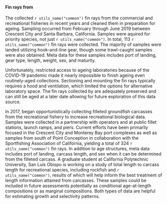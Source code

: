 #### Fin rays from \glsentrylong{cdfw}

The \gls{cdfw} collected `r utils_name("common")` fin rays from the
commercial and recreational fisheries in recent years and cleaned them in
preparation for ageing.
Sampling occurred from
February through June 2019 between Crescent City and Santa Barbara, California.
Samples were aquired for priority species, not just `r utils_name("common")`.
In total, 113 `r utils_name("common")` fin rays were collected.
The majority of samples were landed utilizing hook-and-line gear,
though some trawl-caught samples were also obtained.
Meta data for these samples includes
port of landing, gear type, length, weight, sex, and maturity.

Unfortunately, restricted access to ageing laboratories because of the COVID-19 pandemic
made it nearly impossible to finish ageing even routinely-aged collections.
Sectioning and mounting the fin rays typically requires a hood and ventilation,
which limited the options for alternative laboratory space.
The fin rays collected by \gls{cdfw} are adequately preserved and can still be aged at a later date
allowing for future exploration of this data source.

In 2017, \gls{cdfw} began opportunistically collecting
filleted groundfish carcasses from the recreational fishery to increase recreational
biological data.
Samples were collected in a partnership with \gls{cpfv} operators and
at public fillet stations, launch ramps, and piers.
Current efforts have been primarily focused in the Crescent City and Monterey Bay
port complexes as well as samples from south of Point Conception in
collaboration with the Sportfishing Association of California, yielding a
total of 324 `r utils_name("common")` fin rays.  In addition to age
structures, meta data includes port of landing, carcass length, and sex
when it can be determined from the filleted carcass. A graduate student at
California Polytechnic University, San Luis Obispo is working on a study of
total length to carcass length for recreational species, including rockfish
and `r utils_name("common")`, results of which will help inform the best
treatment of length information attained from carcasses.
These samples could be included in future assessments potentially as
conditional age-at-length compositions or as marginal compositions.
Both types of data are helpful for estimating growth and selectivity patterns.
